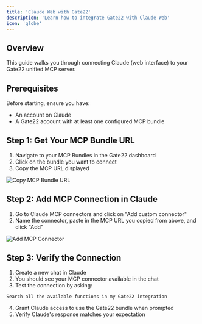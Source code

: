 ```yaml
---
title: 'Claude Web with Gate22'
description: 'Learn how to integrate Gate22 with Claude Web'
icon: 'globe'
---
```


## Overview

This guide walks you through connecting Claude (web interface) to your Gate22 unified MCP server.

## Prerequisites

Before starting, ensure you have:

- An account on Claude
- A Gate22 account with at least one configured MCP bundle

## Step 1: Get Your MCP Bundle URL

1. Navigate to your MCP Bundles in the Gate22 dashboard
2. Click on the bundle you want to connect
3. Copy the MCP URL displayed

<Frame>
  <img src="/images/platform/quickstart-copy-mcpurl.png" alt="Copy MCP Bundle URL" />
</Frame>

## Step 2: Add MCP Connection in Claude

1. Go to Claude MCP connectors and click on "Add custom connector"
2. Name the connector, paste in the MCP URL you copied from above, and click "Add"

<Frame>
  <img src="/images/platform/quickstart-add-connectors.png" alt="Add MCP Connector" />
</Frame>

## Step 3: Verify the Connection

1. Create a new chat in Claude
2. You should see your MCP connector available in the chat
3. Test the connection by asking:

```
Search all the available functions in my Gate22 integration
```

4. Grant Claude access to use the Gate22 bundle when prompted
5. Verify Claude's response matches your expectation

